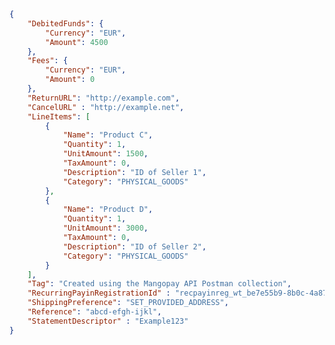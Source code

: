 ```json REST  
{
    "DebitedFunds": {
        "Currency": "EUR",
        "Amount": 4500
    },
    "Fees": {
        "Currency": "EUR",
        "Amount": 0
    },
    "ReturnURL": "http://example.com",
    "CancelURL" : "http://example.net",
    "LineItems": [
        {
            "Name": "Product C",
            "Quantity": 1,
            "UnitAmount": 1500,
            "TaxAmount": 0,
            "Description": "ID of Seller 1",
            "Category": "PHYSICAL_GOODS"
        },
        {
            "Name": "Product D",
            "Quantity": 1,
            "UnitAmount": 3000,
            "TaxAmount": 0,
            "Description": "ID of Seller 2",
            "Category": "PHYSICAL_GOODS"
        }
    ],
    "Tag": "Created using the Mangopay API Postman collection",
    "RecurringPayinRegistrationId" : "recpayinreg_wt_be7e55b9-8b0c-4a87-a815-00e55748c723",
    "ShippingPreference": "SET_PROVIDED_ADDRESS",
    "Reference": "abcd-efgh-ijkl",
    "StatementDescriptor" : "Example123"
}
```